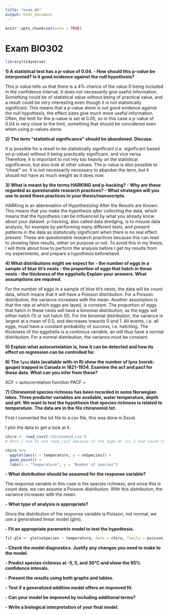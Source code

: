 ```yaml
---
title: "exam_AG"
output: html_document
---
```


```r
knitr::opts_chunk$set(echo = TRUE)
```

# Exam BIO302

```r

library(tidyverse)

```

**1) A statistical test has a p-value of 0.04.
 - How should this p-value be interpreted? Is it good evidence against the null hypothesis?**
 
This p-value tells us that there is a 4% chance of the value 0 being included in the confidence interval. It does not necessarily give useful information. Something could be of statistical value without being of practical value, and a result could be very interesting even though it is not statistically significant. This means that a p-value alone is not good evidence against the null hypothesis, the effect sizes give much more useful information. 
Often, the limit for the p-value is set at 0.05, so in this case a p-value of 0.04 is very close to the limit, something that should be concidered even when using p-values alone. 

**2) The term "statistical significance" should be abandoned. Discuss.**

It is possible for a result to be statistically significant (i.e. significant based on p-value) without it being practically significant, and vice versa. Therefore, it is important to not rely too heavily on the statistical significance, but also look at other values. The p-value is also possible to "cheat" on. It is not necessarily necessary to abandon the term, but it should not have as much weight as it does now. 

**3) What is meant by the terms HARKING and p-hacking? 
 - Why are these regarded as questionable research practices?
 - What strategies will you use to avoid these practices in your thesis/manuscripts.**
 
HARKing is an abbreviation of Hypothesizing After the Results are Known. This means that you make the hypothesis *after* collecting the data, which means that the hypothesis can be influenced by what you already know about your dataset. 
p-hacking, also called data dredging, is to misuse data analysis, for example by performing many different tests, and present patterns in the data as statistically significant when there is no real effect present. 
These are questionable research practices because this can lead to showing false results, either on purpose or not. 
To avoid this in my thesis, I will think about how to perform the analysis before I get my results from my experiments, and prepare a hypothesis beforehand. 
 
**4) What distributions might we expect for 
 - the number of eggs in a sample of blue tit's nests
 - the proportion of eggs that hatch in these nests
 - the thickness of the eggshells
Explain your answers. What assumptions are required.**

For the number of eggs in a sample of blue tit's nests, the data will be count data, which means that it will have a Poisson distribution. For a Poisson distribution, the variance increases with the mean. Another assumption is that the rate at which eggs are layed, is constant. 
The proportion of eggs that hatch in these nests will have a binomial distribution, as the eggs will either hatch (1) or not hatch (0). For the binomial distribution, the variance is largest at a mean of 0.5, and decreases towards 0 and 1. All events, i.e. all eggs, must have a constant probability of success, i.e. hatching. 
The thickness of the eggshells is a continous variable, an will thus have a normal distribution. For a normal distribution, the variance must be constant. 

**5) Explain what autocorrelation is, how it can be detected and how its effect on regression can be controlled for.**



**6) The `lynx` data (available with-in R) show the number of lynx (norsk: gaupe) trapped in Canada in 1821-1934. Examine the acf and pacf for these data. What can you infer from these?**

ACF = autocorrelation function
PACF = 

**7) Chironomid species richness has been recorded in some Norwegian lakes. Three predictor variables are available, water temperature, depth and pH. We want to test the hypothesis that species richness is related to temperature.**
**The data are in the file chironomid.txt.**

First I converted the txt file to a csv file, this was done in Excel. 

I plot the data to get a look at it. 

```r

chiro <- read_csv2('chironomid.csv')
# here I had to use read_csv2 because of the type of csv I had saved the file as

chiro %>% 
  ggplot(aes(x = temperature, y = noSpecies)) +
  geom_point() +
  labs(x = "Temperature", y = "Number of species")

```

**- What distribution should be assumed for the response variable?**

The response variable in this case is the species richness, and since this is count data, we can assume a Poisson distribution. With this distribution, the variance increases with the mean. 

**- What type of analysis is appropriate?**	

Since the distribution of the response variable is Poisson, not normal, we use a generalised linear model (glm). 

**- Fit an appropriate parametric model to test the hypothesis.**

```r

fit.glm <- glm(noSpecies ~ temperature, data = chiro, family = poisson)

```

**- Check the model diagnostics. Justify any changes you need to make to the model.**

**- Predict species richness at -5, 5, and 30°C and show the 95% confidence intevals.**

**- Present the results using both graphs and tables.**
	
**- Test if a generalized additive model offers an improved fit.**

**- Can your model be improved by including additional terms?**

**- Write a biological interpretation of your final model.**